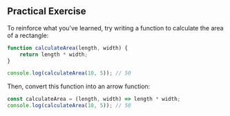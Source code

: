 ## Practical Exercise

To reinforce what you've learned, try writing a function to calculate the area of a rectangle:

```javascript
function calculateArea(length, width) {
    return length * width;
}

console.log(calculateArea(10, 5)); // 50
```

Then, convert this function into an arrow function:

```javascript
const calculateArea = (length, width) => length * width;
console.log(calculateArea(10, 5)); // 50
```
